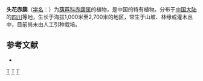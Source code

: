 {{Speciesbox 
| taxon = Thladiantha capitata
| authority = Cogn.
}}

'''头花赤瓟'''（[[学名|学名]]：{{lang|la|''Thladiantha capitata''}}）为[[葫芦科|葫芦科]][[赤瓟属|赤瓟属]]的植物，是中国的特有植物。分布于[[中国大陆|中国大陆]]的[[四川|四川]]等地，生长于海拔1,000米至2,700米的地区，常生于山坡、林缘或灌木丛中，目前尚未由人工引种栽培。

== 参考文献 ==
<div class="references-small">
* {{cite web| url =http://www.bioinfo.cn/db05/KmzwSpecies.php?action=view&id=7452| title =头花赤瓟| work =《中国高等植物数据库全库》| publisher =中国科学院微生物研究所| author =昆明植物研究所| accessdate =2009-02-24| deadurl =yes| archiveurl =https://web.archive.org/web/20160305020350/http://www.bioinfo.cn/db05/KmzwSpecies.php?action=view&id=7452| archivedate =2016-03-05}}
</div>
{{Taxonbar|from=Q10942012}}

[[Category:赤瓟属|T]]
[[Category:中國特有植物|T]]
[[Category:四川植物|T]]